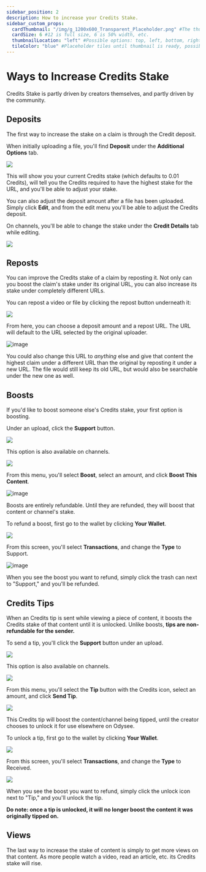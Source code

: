 ---
sidebar_position: 2
description: How to increase your Credits Stake.
sidebar_custom_props:
  cardThumbnail: "/img/g_1200x600_Transparent_Placeholder.png" #The thumbnail on the category card.
  cardSize: 6 #12 is full size, 6 is 50% width, etc.
  thumbnailLocation: "left" #Possible options: top, left, bottom, right, none
  tileColor: "blue" #Placeholder tiles until thumbnail is ready, possible options: blue, cream, darkpurple, lightpurple, mauve, orange, pink, none
---

# Ways to Increase Credits Stake

Credits Stake is partly driven by creators themselves, and partly driven by the community.

## Deposits

The first way to increase the stake on a claim is through the Credit deposit.

When initially uploading a file, you'll find **Deposit** under the **Additional Options** tab.

![](/img/en/category-uploading7.png)

This will show you your current Credits stake (which defaults to 0.01 Credits), will tell you the Credits required to have the highest stake for the URL, and you'll be able to adjust your stake.

You can also adjust the deposit amount after a file has been uploaded. Simply click **Edit**, and from the edit menu you'll be able to adjust the Credits deposit.

On channels, you'll be able to change the stake under the **Credit Details** tab while editing.

![](/img/en/category-channels6.png)

## Reposts

You can improve the Credits stake of a claim by reposting it. Not only can you boost the claim's stake under its original URL, you can also increase its stake under completely different URLs.

You can repost a video or file by clicking the repost button underneath it:

![](/img/en/category-interaction7.png)

From here, you can choose a deposit amount and a repost URL. The URL will default to the URL selected by the original uploader.

![image](https://user-images.githubusercontent.com/80921344/193661010-db6f2ce5-1b54-492b-8bf6-aef502e5c113.png)

You could also change this URL to *anything* else and give that content the highest claim under a different URL than the original by reposting it under a new URL. The file would still keep its old URL, but would also be searchable under the new one as well.

## Boosts

If you'd like to boost someone else's Credits stake, your first option is boosting.

Under an upload, click the **Support** button.

![](/img/en/category-monetization5.png)

This option is also available on channels.

![](/img/en/category-monetization6.png)

From this menu, you'll select **Boost**, select an amount, and click **Boost This Content**.

![image](https://user-images.githubusercontent.com/80921344/193661312-6eb519f8-8eec-4d11-a6c0-22fff2175d73.png)

Boosts are entirely refundable. Until they are refunded, they will boost that content or channel's stake.

To refund a boost, first go to the wallet by clicking **Your Wallet**.

![](/img/en/category-wallet1.png)

From this screen, you'll select **Transactions**, and change the **Type** to Support.

![image](https://user-images.githubusercontent.com/80921344/193661629-51ccc777-5c2d-47a2-8135-ed28d91dd6a0.png)

When you see the boost you want to refund, simply click the trash can next to "Support," and you'll be refunded.

## Credits Tips

When an Credits tip is sent while viewing a piece of content, it boosts the Credits stake of that content until it is unlocked. Unlike boosts, **tips are non-refundable for the sender.**

To send a tip, you'll click the **Support** button under an upload.

![](/img/en/category-monetization5.png)

This option is also available on channels.

![](/img/en/category-monetization6.png)

From this menu, you'll select the **Tip** button with the Credits icon, select an amount, and click **Send Tip**.

![](/img/en/category-monetization8.png)

This Credits tip will boost the content/channel being tipped, until the creator chooses to unlock it for use elsewhere on Odysee.

To unlock a tip, first go to the wallet by clicking **Your Wallet**.

![](/img/en/category-wallet1.png)

From this screen, you'll select **Transactions**, and change the **Type** to Received.

![](/img/en/odysee-monetization9.png)

When you see the boost you want to refund, simply click the unlock icon next to "Tip," and you'll unlock the tip.

**Do note: once a tip is unlocked, it will no longer boost the content it was originally tipped on.**

## Views

The last way to increase the stake of content is simply to get more views on that content. As more people watch a video, read an article, etc. its Credits stake will rise.
